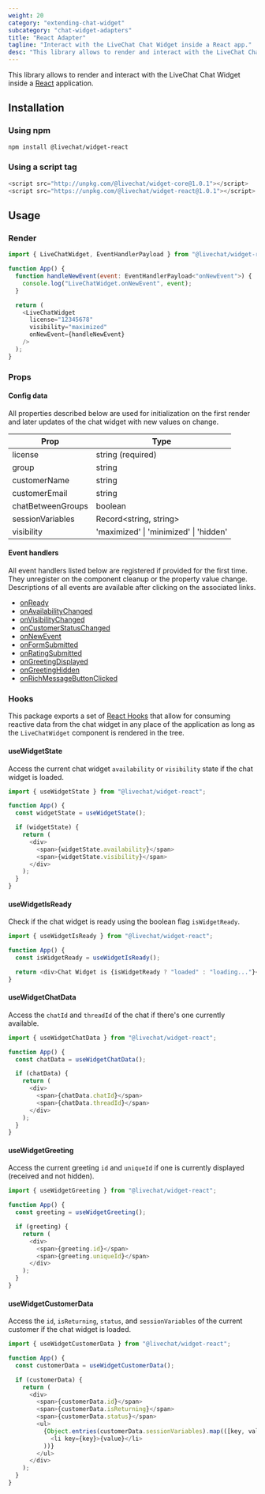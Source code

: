 ```yaml
---
weight: 20
category: "extending-chat-widget"
subcategory: "chat-widget-adapters"
title: "React Adapter"
tagline: "Interact with the LiveChat Chat Widget inside a React app."
desc: "This library allows to render and interact with the LiveChat Chat Widget inside a React application."
---
```


This library allows to render and interact with the LiveChat Chat Widget inside a [React](https://reactjs.org/) application.

## Installation

### Using npm

```bash
npm install @livechat/widget-react
```

### Using a script tag

```js
<script src="http://unpkg.com/@livechat/widget-core@1.0.1"></script>
<script src="https://unpkg.com/@livechat/widget-react@1.0.1"></script>
```

## Usage

### Render

```js
import { LiveChatWidget, EventHandlerPayload } from "@livechat/widget-react";

function App() {
  function handleNewEvent(event: EventHandlerPayload<"onNewEvent">) {
    console.log("LiveChatWidget.onNewEvent", event);
  }

  return (
    <LiveChatWidget
      license="12345678"
      visibility="maximized"
      onNewEvent={handleNewEvent}
    />
  );
}
```

### Props

#### Config data

All properties described below are used for initialization on the first render and later updates of the chat widget with new values on change.

| Prop              | Type                                   |
| ----------------- | -------------------------------------- |
| license           | string (required)                      |
| group             | string                                 |
| customerName      | string                                 |
| customerEmail     | string                                 |
| chatBetweenGroups | boolean                                |
| sessionVariables  | Record<string, string>                 |
| visibility        | 'maximized' \| 'minimized' \| 'hidden' |

#### Event handlers

All event handlers listed below are registered if provided for the first time. They unregister on the component cleanup or the property value change. Descriptions of all events are available after clicking on the associated links.

- [onReady](https://developers.livechat.com/docs/extending-chat-widget/javascript-api#on-ready)
- [onAvailabilityChanged](https://developers.livechat.com/docs/extending-chat-widget/javascript-api#on-availability-changed)
- [onVisibilityChanged](https://developers.livechat.com/docs/extending-chat-widget/javascript-api#on-visibility-changed)
- [onCustomerStatusChanged](https://developers.livechat.com/docs/extending-chat-widget/javascript-api#on-customer-status-changed)
- [onNewEvent](https://developers.livechat.com/docs/extending-chat-widget/javascript-api#on-new-event)
- [onFormSubmitted](https://developers.livechat.com/docs/extending-chat-widget/javascript-api#on-form-submitted)
- [onRatingSubmitted](https://developers.livechat.com/docs/extending-chat-widget/javascript-api#on-rating-submitted)
- [onGreetingDisplayed](https://developers.livechat.com/docs/extending-chat-widget/javascript-api#on-greeting-displayed)
- [onGreetingHidden](https://developers.livechat.com/docs/extending-chat-widget/javascript-api#on-greeting-hidden)
- [onRichMessageButtonClicked](https://developers.livechat.com/docs/extending-chat-widget/javascript-api#on-rich-message-button-clicked)

### Hooks

This package exports a set of [React Hooks](https://reactjs.org/docs/hooks-reference.html) that allow for consuming reactive data from the chat widget in any place of the application as long as the `LiveChatWidget` component is rendered in the tree.

#### useWidgetState

Access the current chat widget `availability` or `visibility` state if the chat widget is loaded.

```js
import { useWidgetState } from "@livechat/widget-react";

function App() {
  const widgetState = useWidgetState();

  if (widgetState) {
    return (
      <div>
        <span>{widgetState.availability}</span>
        <span>{widgetState.visibility}</span>
      </div>
    );
  }
}
```

#### useWidgetIsReady

Check if the chat widget is ready using the boolean flag `isWidgetReady`.

```js
import { useWidgetIsReady } from "@livechat/widget-react";

function App() {
  const isWidgetReady = useWidgetIsReady();

  return <div>Chat Widget is {isWidgetReady ? "loaded" : "loading..."}</div>;
}
```

#### useWidgetChatData

Access the `chatId` and `threadId` of the chat if there's one currently available.

```js
import { useWidgetChatData } from "@livechat/widget-react";

function App() {
  const chatData = useWidgetChatData();

  if (chatData) {
    return (
      <div>
        <span>{chatData.chatId}</span>
        <span>{chatData.threadId}</span>
      </div>
    );
  }
}
```

#### useWidgetGreeting

Access the current greeting `id` and `uniqueId` if one is currently displayed (received and not hidden).

```js
import { useWidgetGreeting } from "@livechat/widget-react";

function App() {
  const greeting = useWidgetGreeting();

  if (greeting) {
    return (
      <div>
        <span>{greeting.id}</span>
        <span>{greeting.uniqueId}</span>
      </div>
    );
  }
}
```

#### useWidgetCustomerData

Access the `id`, `isReturning`, `status`, and `sessionVariables` of the current customer if the chat widget is loaded.

```js
import { useWidgetCustomerData } from "@livechat/widget-react";

function App() {
  const customerData = useWidgetCustomerData();

  if (customerData) {
    return (
      <div>
        <span>{customerData.id}</span>
        <span>{customerData.isReturning}</span>
        <span>{customerData.status}</span>
        <ul>
          {Object.entries(customerData.sessionVariables).map(([key, value]) => (
            <li key={key}>{value}</li>
          ))}
        </ul>
      </div>
    );
  }
}
```
